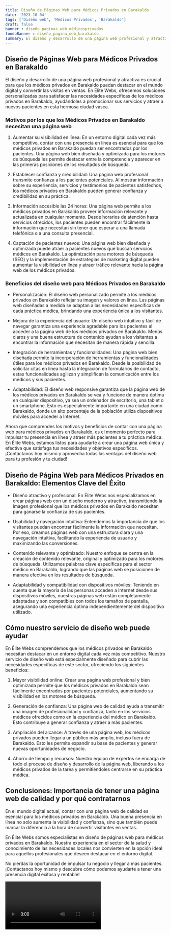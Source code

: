 ```yaml
---
title: Diseño de Páginas Web para Médicos Privados en Barakaldo
date: '2023-10-04'
tags: ['Diseño web', 'Médicos Privados', 'Barakaldo']
draft: false
banner : diseño_paginas_web_médicosprivados
fondoBanner : diseño_pagina_web_barakaldo
summary: El diseño y desarrollo de una página web profesional y atractiva es crucial para que los médicos privados en Barakaldo puedan destacar en el mundo digital y convertir las visitas en ventas. En Élite Webs, ofrecemos soluciones personalizadas para satisfacer las necesidades específicas de los médicos privados en Barakaldo, ayudándoles a promocionar sus servicios y atraer a nuevos pacientes en esta hermosa ciudad vasca.
---
```


## Diseño de Páginas Web para Médicos Privados en Barakaldo

El diseño y desarrollo de una página web profesional y atractiva es crucial para que los médicos privados en Barakaldo puedan destacar en el mundo digital y convertir las visitas en ventas. En Élite Webs, ofrecemos soluciones personalizadas para satisfacer las necesidades específicas de los médicos privados en Barakaldo, ayudándoles a promocionar sus servicios y atraer a nuevos pacientes en esta hermosa ciudad vasca.

### Motivos por los que los Médicos Privados en Barakaldo necesitan una página web
1. Aumentar su visibilidad en línea: En un entorno digital cada vez más competitivo, contar con una presencia en línea es esencial para que los médicos privados en Barakaldo puedan ser encontrados por los pacientes. Una página web bien diseñada y optimizada para los motores de búsqueda les permite destacar entre la competencia y aparecer en las primeras posiciones de los resultados de búsqueda.

2. Establecer confianza y credibilidad: Una página web profesional transmite confianza a los pacientes potenciales. Al mostrar información sobre su experiencia, servicios y testimonios de pacientes satisfechos, los médicos privados en Barakaldo pueden generar confianza y credibilidad en su práctica.

3. Información accesible las 24 horas: Una página web permite a los médicos privados en Barakaldo proveer información relevante y actualizada en cualquier momento. Desde horarios de atención hasta servicios ofrecidos, los pacientes pueden encontrar fácilmente la información que necesitan sin tener que esperar a una llamada telefónica o a una consulta presencial.

4. Captación de pacientes nuevos: Una página web bien diseñada y optimizada puede atraer a pacientes nuevos que buscan servicios médicos en Barakaldo. La optimización para motores de búsqueda (SEO) y la implementación de estrategias de marketing digital pueden aumentar la visibilidad en línea y atraer tráfico relevante hacia la página web de los médicos privados.

### Beneficios del diseño web para Médicos Privados en Barakaldo

- Personalización: El diseño web personalizado permite a los médicos privados en Barakaldo reflejar su imagen y valores en línea. Las páginas web diseñadas a medida se adaptan a las necesidades específicas de cada práctica médica, brindando una experiencia única a los visitantes.

- Mejora de la experiencia del usuario: Un diseño web intuitivo y fácil de navegar garantiza una experiencia agradable para los pacientes al acceder a la página web de los médicos privados en Barakaldo. Menús claros y una buena estructura de contenido ayudan a los visitantes a encontrar la información que necesitan de manera rápida y sencilla.

- Integración de herramientas y funcionalidades: Una página web bien diseñada permite la incorporación de herramientas y funcionalidades útiles para los médicos privados en Barakaldo. Desde la posibilidad de solicitar citas en línea hasta la integración de formularios de contacto, estas funcionalidades agilizan y simplifican la comunicación entre los médicos y sus pacientes.

- Adaptabilidad: El diseño web responsive garantiza que la página web de los médicos privados en Barakaldo se vea y funcione de manera óptima en cualquier dispositivo, ya sea un ordenador de escritorio, una tablet o un smartphone. Esto es especialmente importante en una ciudad como Barakaldo, donde un alto porcentaje de la población utiliza dispositivos móviles para acceder a Internet.

Ahora que comprendes los motivos y beneficios de contar con una página web para médicos privados en Barakaldo, es el momento perfecto para impulsar tu presencia en línea y atraer más pacientes a tu práctica médica. En Élite Webs, estamos listos para ayudarte a crear una página web única y efectiva que satisfaga tus necesidades y objetivos específicos. ¡Contáctanos hoy mismo y aprovecha todas las ventajas del diseño web para tu profesión y tu ciudad!

<GifSeo />

<Cta />

## Diseño de Página Web para Médicos Privados en Barakaldo: Elementos Clave del Éxito

- Diseño atractivo y profesional: En Élite Webs nos especializamos en crear páginas web con un diseño moderno y atractivo, transmitiendo la imagen profesional que los médicos privados en Barakaldo necesitan para ganarse la confianza de sus pacientes.

- Usabilidad y navegación intuitiva: Entendemos la importancia de que los visitantes puedan encontrar fácilmente la información que necesitan. Por eso, creamos páginas web con una estructura clara y una navegación intuitiva, facilitando la experiencia de usuario y maximizando las conversiones.

- Contenido relevante y optimizado: Nuestro enfoque se centra en la creación de contenido relevante, original y optimizado para los motores de búsqueda. Utilizamos palabras clave específicas para el sector médico en Barakaldo, logrando que las páginas web se posicionen de manera efectiva en los resultados de búsqueda.

- Adaptabilidad y compatibilidad con dispositivos móviles: Teniendo en cuenta que la mayoría de las personas acceden a Internet desde sus dispositivos móviles, nuestras páginas web están completamente adaptadas y son compatibles con todos los tamaños de pantalla, asegurando una experiencia óptima independientemente del dispositivo utilizado.

## Cómo nuestro servicio de diseño web puede ayudar

En Élite Webs comprendemos que los médicos privados en Barakaldo necesitan destacar en un entorno digital cada vez más competitivo. Nuestro servicio de diseño web está especialmente diseñado para cubrir las necesidades específicas de este sector, ofreciendo los siguientes beneficios:

1. Mayor visibilidad online: Crear una página web profesional y bien optimizada permite que los médicos privados en Barakaldo sean fácilmente encontrados por pacientes potenciales, aumentando su visibilidad en los motores de búsqueda.

2. Generación de confianza: Una página web de calidad ayuda a transmitir una imagen de profesionalidad y confianza, tanto en los servicios médicos ofrecidos como en la experiencia del médico en Barakaldo. Esto contribuye a generar confianza y atraer a más pacientes.

3. Ampliación del alcance: A través de una página web, los médicos privados pueden llegar a un público más amplio, incluso fuera de Barakaldo. Esto les permite expandir su base de pacientes y generar nuevas oportunidades de negocio.

4. Ahorro de tiempo y recursos: Nuestro equipo de expertos se encarga de todo el proceso de diseño y desarrollo de la página web, liberando a los médicos privados de la tarea y permitiéndoles centrarse en su práctica médica. 

## Conclusiones: Importancia de tener una página web de calidad y por qué contratarnos

En el mundo digital actual, contar con una página web de calidad es esencial para los médicos privados en Barakaldo. Una buena presencia en línea no solo aumenta la visibilidad y confianza, sino que también puede marcar la diferencia a la hora de convertir visitantes en ventas.

En Élite Webs somos especialistas en diseño de páginas web para médicos privados en Barakaldo. Nuestra experiencia en el sector de la salud y conocimiento de las necesidades locales nos convierten en la opción ideal para aquellos profesionales que deseen destacar en el entorno digital.

No pierdas la oportunidad de impulsar tu negocio y llegar a más pacientes. ¡Contáctanos hoy mismo y descubre cómo podemos ayudarte a tener una presencia digital exitosa y rentable!

<Video />

<CtaBot job='Médicos Privados' city='Barakaldo'/>

<Gmaps query='Barakaldo+españa+maps' />